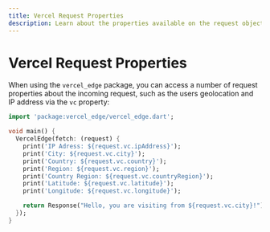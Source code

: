 ```yaml
---
title: Vercel Request Properties
description: Learn about the properties available on the request object in Vercel Edge Functions.
---
```


# Vercel Request Properties

When using the `vercel_edge` package, you can access a number of request properties about the incoming request, such as the users geolocation and IP address via the `vc` property:

```dart
import 'package:vercel_edge/vercel_edge.dart';

void main() {
  VercelEdge(fetch: (request) {
    print('IP Adress: ${request.vc.ipAddress}');
    print('City: ${request.vc.city}');
    print('Country: ${request.vc.country}');
    print('Region: ${request.vc.region}');
    print('Country Region: ${request.vc.countryRegion}');
    print('Latitude: ${request.vc.latitude}');
    print('Longitude: ${request.vc.longitude}');

    return Response("Hello, you are visiting from ${request.vc.city}!");
  });
}
```
